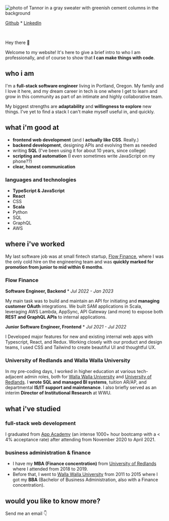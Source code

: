 
![photo of Tannor in a gray sweater with greenish cement columns in the background](images/head-shot.png "Tannor's Head Shot")

[Github](https://github.com/breizeway/) \* [LinkedIn](https://www.linkedin.com/in/tannor/)

<br />

Hey there 👋

Welcome to my website! It's here to give a brief intro to who I am professionally, and of course to show that **I can make things with code**.

## who i am

I'm a **full-stack software engineer** living in Portland, Oregon. My family and I love it here, and my dream career in tech is one where I get to learn and grow in this community as part of an intimate and highly collaborative team.

My biggest strengths are **adaptability** and **willingness to explore** new things. I've yet to find a stack I can't make myself useful in, and quickly.

## what i'm good at

- **frontend web development** (and I **actually like CSS**. Really.)
- **backend development**, designing APIs and evolving them as needed
- writing **SQL** (I've been using it for about 10 years, since college)
- **scripting and automation** (I even sometimes write JavaScript on my phone??)
- **clear, honest communication**

### languages and technologies

- **TypeScript & JavaScript**
- **React**
- CSS
- **Scala**
- Python
- SQL
- GraphQL
- AWS

## where i've worked

My last software job was at small fintech startup, [Flow Finance](https://flowfi.com/), where I was the only cold hire on the engineering team and was **quickly marked for promotion from junior to mid within 6 months**.

### Flow Finance

**Software Engineer, Backend** \* _Jul 2022 - Jan 2023_

My main task was to build and maintain an API for initiating and **managing customer OAuth** integrations. We built SAM applications in Scala, leveraging AWS Lambda, AppSync, API Gateway (and more) to expose both **REST and GraphQL APIs** to internal applications.

**Junior Software Engineer, Frontend** \* _Jul 2021 - Jul 2022_

I Developed major features for new and existing internal web apps with Typescript, React, and Redux. Working closely with our product and design teams, I used CSS and Tailwind to create beautiful UI and thoughtful UX.

### University of Redlands and Walla Walla University

In my pre-coding days, I worked in higher education at various tech-adjacent admin roles, both for [Walla Walla University](https://wallawalla.edu/) and [University of Redlands](https://redlands.edu/). I **wrote SQL and managed BI systems**, tuition AR/AP, and departmental **IS/IT support and maintenance**. I also briefly served as an interim **Director of Institutional Research** at WWU.

## what i've studied

### full-stack web development

I graduated from [App Academy](https://www.appacademy.io/) (an intense 1000+ hour bootcamp with a < 4% acceptance rate) after attending from November 2020 to April 2021.

### business administration & finance

- I have my **MBA (Finance concentration)** from [University of Redlands](https://redlands.edu/) where I attended from 2018 to 2019.
- Before that, I went to [Walla Walla University](https://wallawalla.edu/) from 2011 to 2015 where I got my **BBA** (Bachelor of Business Administration, also with a Finance concentration).

## would you like to know more?

Send me an email 👇

<ContactForm />

